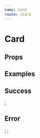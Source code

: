 ```yaml
---
name: Card
route: /Card
---
```



#  Card

## Props
<Props of={Card} />

## Examples 

## Success

<Playground>
    <Card 
        theme={"success"}
        header={"Test Header"} 
        imgSrc={"https://encrypted-tbn0.gstatic.com/images?q=tbn:ANd9GcTjhs7iHlbQgFNbCtlfCjjE-VOuoGuVbIyhGA&usqp=CAU"}
        subHeader={"This an example Test Subheader"}
        innerContent={"Lorem ipsum dolor sit amet, consectetur adipiscing elit. Suspendisse at consectetur adipiscing elit. Suspendisse at libero eu enim placerat bibendum. Aliquam placerat eget nisi libero eu enim placerat bibendum. Aliquam placerat eget nisi in interdum. Phasellus ac ante mollis dui egestas mollis in vel dolor. Fusce a leo lorem. Nunc ex enim, malesuada non arcu sit amet, varius aliquet nunc. Integer feugiat mi ac augue hendrerit, sit amet mattis nisl viverra."}
    />;
</Playground>


## Error 
<Playground>
    <Card 
        theme={"error"}
        header={"Test Header"} 
        imgSrc={"https://encrypted-tbn0.gstatic.com/images?q=tbn:ANd9GcTjhs7iHlbQgFNbCtlfCjjE-VOuoGuVbIyhGA&usqp=CAU"}
        subHeader={"This an example Test Subheader"}
        innerContent={"Lorem ipsum dolor sit amet, consectetur adipiscing elit. Suspendisse at consectetur adipiscing elit. Suspendisse at libero eu enim placerat bibendum. Aliquam placerat eget nisi libero eu enim placerat bibendum. Aliquam placerat eget nisi in interdum. Phasellus ac ante mollis dui egestas mollis in vel dolor. Fusce a leo lorem. Nunc ex enim, malesuada non arcu sit amet, varius aliquet nunc. Integer feugiat mi ac augue hendrerit, sit amet mattis nisl viverra."}
    />;
</Playground>



<Playground>
    <Card 
        header={"Test Header"} 
        imgSrc={"https://encrypted-tbn0.gstatic.com/images?q=tbn:ANd9GcTjhs7iHlbQgFNbCtlfCjjE-VOuoGuVbIyhGA&usqp=CAU"}
        subHeader={"This an example Test Subheader"}
        innerContent={"Lorem ipsum dolor sit amet, consectetur adipiscing elit. Suspendisse at consectetur adipiscing elit. Suspendisse at libero eu enim placerat bibendum. Aliquam placerat eget nisi libero eu enim placerat bibendum. Aliquam placerat eget nisi in interdum. Phasellus ac ante mollis dui egestas mollis in vel dolor. Fusce a leo lorem. Nunc ex enim, malesuada non arcu sit amet, varius aliquet nunc. Integer feugiat mi ac augue hendrerit, sit amet mattis nisl viverra."}
    />;
</Playground>

